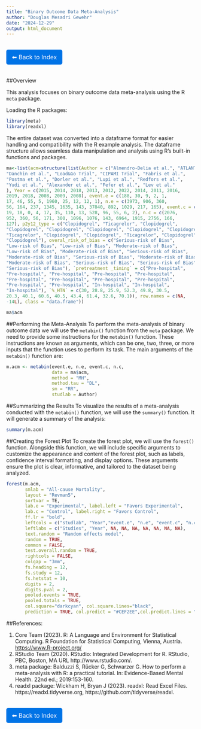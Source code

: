 ```yaml
---
title: "Binary Outcome Data Meta-Analysis"
author: "Douglas Mesadri Gewehr"
date: "2024-12-29"
output: html_document
---
```

<a href="https://gewehrdm.github.io" style="
    display: inline-block;
    padding: 10px 15px;
    margin: 20px 0;
    background-color: #0073e6;
    color: white;
    text-decoration: none;
    border-radius: 5px;
    font-size: 16px;
">⬅ Back to Index</a>

##Overview

This analysis focuses on binary outcome data meta-analysis using the R `meta` package.

Loading the R packages:
```r
library(meta)
library(readxl)
```

The entire dataset was converted into a dataframe format for easier handling and compatibility with the R example analysis. The dataframe structure allows seamless data manipulation and analysis using R’s built-in functions and packages. 
```r
ma<-list(acm=structure(list(Author = c("Almendro-Delia et al.", "ATLANTIC Trial", 
"Danchin et al.", "Load&Go Trial", "CIPAMI Trial", "Fabris et al.", 
"Postma et al.", "Dorler et al.", "Lupi et al.", "Redfors et al.", 
"Yudi et al.", "Alexander et al.", "Fefer et al.", "Lev et al."
), Year = c(2015, 2014, 2018, 2013, 2012, 2022, 2014, 2011, 2016, 
2019, 2018, 2008, 2009, 2008), event.e = c(188, 30, 9, 2, 1, 
17, 46, 55, 5, 1960, 25, 12, 12, 1), n.e = c(3973, 906, 360, 
56, 164, 237, 1345, 1635, 143, 37840, 892, 1029, 217, 165), event.c = c(116, 
19, 18, 0, 4, 17, 35, 110, 13, 528, 96, 55, 6, 2), n.c = c(2076, 
952, 360, 56, 171, 300, 1096, 1076, 143, 6964, 1915, 2756, 166, 
127), p2y12_type = c("Clopidogrel", "Ticagrelor", "Clopidogrel", 
"Clopidogrel", "Clopidogrel", "Clopidogrel", "Clopidogrel", "Clopidogrel", 
"Ticagrelor", "Clopidogrel", "Clopidogrel", "Ticagrelor", "Clopidogrel", 
"Clopidogrel"), overal_risk_of_bias = c("Serious-risk of Bias", 
"Low-risk of Bias", "Low-risk of Bias", "Moderate-risk of Bias", 
"Low-risk of Bias", "Moderate-risk of Bias", "Serious-risk of Bias", 
"Moderate-risk of Bias", "Serious-risk of Bias", "Moderate-risk of Bias", 
"Moderate-risk of Bias", "Serious-risk of Bias", "Serious-risk of Bias", 
"Serious-risk of Bias"), `pretreatment _timing` = c("Pre-hospital", 
"Pre-hospital", "Pre-hospital", "Pre-hospital", "Pre-hospital", 
"Pre-hospital", "Pre-hospital", "Pre-hospital", "Pre-hospital", 
"Pre-hospital", "Pre-hospital", "In-hospital", "In-hospital", 
"In-hospital"), `%_HTN` = c(30, 28.8, 25.9, 52.3, 49.8, 30.5, 
20.3, 40.1, 60.6, 40.5, 43.4, 61.4, 32.6, 70.1)), row.names = c(NA, 
-14L), class = "data.frame"))

ma$acm
```

##Performing the Meta-Analysis
To perform the meta-analysis of binary outcome data we will use the `metabin()` function from the `meta` package. We need to provide some instructions for the `metabin()` function. These instructions are known as arguments, which can be one, two, three, or more inputs that the function uses to perform its task. The main arguments of the `metabin()` function are:
```r
m.acm <- metabin(event.e, n.e, event.c, n.c,
                 data = ma$acm,
                 method = "MH",
                 method.tau = "DL",
                 sm = "RR",
                 studlab = Author)
```

##Summarizing the Results
To visualize the results of a meta-analysis conducted with the `metabin()` function, we will use the `summary()` function. It will generate a summary of the analysis:
```r
summary(m.acm)
```

##Creating the Forest Plot
To create the forest plot, we will use the `forest()` function. Alongside this function, we will include specific arguments to customize the appearance and content of the forest plot, such as labels, confidence interval formatting, and display options. These arguments ensure the plot is clear, informative, and tailored to the dataset being analyzed.
```r
forest(m.acm,
       smlab = "All-cause Mortality",
       layout = "Revman5",
       sortvar = TE,
       lab.e = "Experimental", label.left = "Favors Experimental",
       lab.c = "Control", label.right = "Favors Control",
       ff.lr = "bold",
       leftcols = c("studlab", "Year","event.e", "n.e", "event.c", "n.c", "w.random", "effect", "ci" ) ,
       leftlabs = c("Studies", "Year", NA, NA, NA, NA, NA, NA, NA),
       text.random = "Random effects model",
       random = TRUE, 
       common = FALSE,
       test.overall.random = TRUE,
       rightcols = FALSE,
       colgap = "3mm",
       fs.heading = 12,
       fs.study = 12, 
       fs.hetstat = 10, 
       digits = 2,
       digits.pval = 2,
       pooled.events = TRUE,
       pooled.totals = TRUE,
       col.square="darkcyan", col.square.lines="black",
       prediction = TRUE, col.predict = "#CEF2EE",col.predict.lines = "black", ff.predict = 1)
```

##References:

1. Core Team (2023). R: A Language and Environment for Statistical Computing. R Foundation for Statistical Computing, Vienna, Austria. <https://www.R-project.org/>
2. RStudio Team (2020). RStudio: Integrated Development for R. RStudio, PBC, Boston, MA URL http://www.rstudio.com/.
3. meta package: Balduzzi S, Rücker G, Schwarzer G. How to perform a meta-analysis with R: a practical tutorial. In: Evidence-Based Mental Health. 22nd ed.; 2019:153-160.
4. readxl package: Wickham H, Bryan J (2023). readxl: Read Excel Files. https://readxl.tidyverse.org, https://github.com/tidyverse/readxl.



<a href="https://gewehrdm.github.io" style="
    display: inline-block;
    padding: 10px 15px;
    margin: 20px 0;
    background-color: #0073e6;
    color: white;
    text-decoration: none;
    border-radius: 5px;
    font-size: 16px;
">⬅ Back to Index</a>